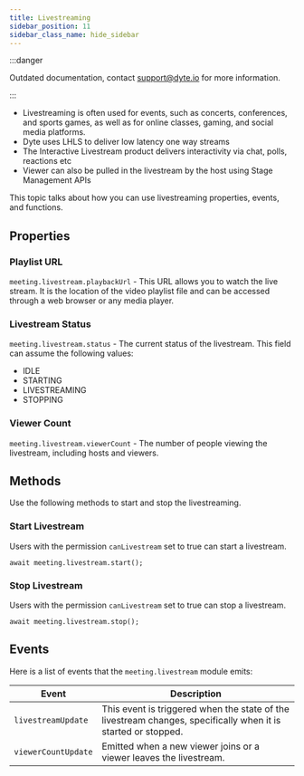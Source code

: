 ```yaml
---
title: Livestreaming
sidebar_position: 11
sidebar_class_name: hide_sidebar
---
```



:::danger

Outdated documentation, contact support@dyte.io for more information.

:::

- Livestreaming is often used for events, such as concerts, conferences, and sports games, as well as for online classes, gaming, and social media platforms.
- Dyte uses LHLS to deliver low latency one way streams
- The Interactive Livestream product delivers interactivity via chat, polls, reactions etc
- Viewer can also be pulled in the livestream by the host using Stage Management APIs

This topic talks about how you can use livestreaming properties, events, and functions.

## Properties

### Playlist URL

`meeting.livestream.playbackUrl` - This URL allows you to watch the live stream. It is the location of the video playlist file and can be accessed through a web browser or any media player.

### Livestream Status

`meeting.livestream.status` - The current status of the livestream. This field can assume the following values:

- IDLE
- STARTING
- LIVESTREAMING
- STOPPING

### Viewer Count

`meeting.livestream.viewerCount` - The number of people viewing the livestream, including hosts and viewers.

## Methods

Use the following methods to start and stop the livestreaming.

### Start Livestream

Users with the permission `canLivestream` set to true can start a livestream.

`await meeting.livestream.start();`

### Stop Livestream

Users with the permission `canLivestream` set to true can stop a livestream.

`await meeting.livestream.stop();`

## Events

Here is a list of events that the `meeting.livestream` module emits:

| **Event**           | **Description**                                                                                               |
| ------------------- | ------------------------------------------------------------------------------------------------------------- |
| `livestreamUpdate`  | This event is triggered when the state of the livestream changes, specifically when it is started or stopped. |
| `viewerCountUpdate` | Emitted when a new viewer joins or a viewer leaves the livestream.                                            |

<head>
  <title>React Native Core Livestreaming</title>
</head>
